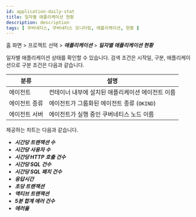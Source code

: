 ```yaml
---
id: application-daily-stat
title: 일자별 애플리케이션 현황
description: description
tags: [ 쿠버네티스, 쿠버네티스 모니터링, 애플리케이션, 현황 ]
---
```


홈 화면 > 프로젝트 선택 > ***애플리케이션*** > ***일자별 애플리케이션 현황***

<ImgLang img='whatap_kubernetes_application_daily_app_stat_1.png' desc='일자별 애플리케이션 현황' />

일자별 애플리케이션 상태를 확인할 수 있습니다. 검색 조건은 시작일, 구분, 애플리케이션으로 구분 조건은 다음과 같습니다.

| 분류          | 설명                                              |
| ------------- | ------------------------------------------------- |
| 에이전트      | 컨테이너 내부에 설치된 애플리케이션 에이전트 이름 |
| 에이전트 종류 | 에이전트가 그룹화된 에이전트 종류 (`OKIND`)         |
| 에이전트 서버 | 에이전트가 실행 중인 쿠버네티스 노드 이름         |

제공하는 차트는 다음과 같습니다.

* ***시간당 트랜잭션 수***
* ***시간당 사용자 수***
* ***시간당 HTTP 호출 건수***
* ***시간당 SQL 건수***
* ***시간당 SQL 패치 건수***
* ***응답시간***
* ***초당 트랜잭션***
* ***액티브 트랜잭션***
* ***5분 합계 에러 건수***
* ***에러율***